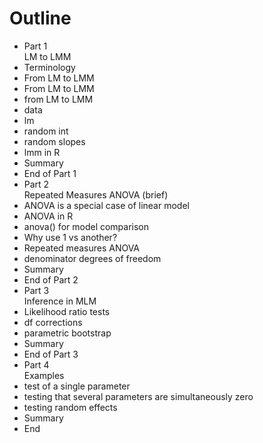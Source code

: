 # Outline

- Part 1<br>LM to LMM
- Terminology
- From LM to LMM
- From LM to LMM
- from LM to LMM
- data
- lm
- random int
- random slopes
- lmm in R
- Summary
- End of Part 1
- Part 2<br>Repeated Measures ANOVA (brief)
- ANOVA is a special case of linear model
- ANOVA in R
- anova() for model comparison
- Why use 1 vs another?
- Repeated measures ANOVA
- denominator degrees of freedom
- Summary
- End of Part 2
- Part 3<br>Inference in MLM
- Likelihood ratio tests
- df corrections
- parametric bootstrap
- Summary
- End of Part 3
- Part 4<br>Examples
- test of a single parameter
- testing that several parameters are simultaneously zero
- testing random effects
- Summary
- End
